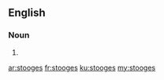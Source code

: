 ==English==

===Noun===
{{head|en|plural}}

# {{plural of|stooge|lang=en|nocat=1}}

[[ar:stooges]]
[[fr:stooges]]
[[ku:stooges]]
[[my:stooges]]